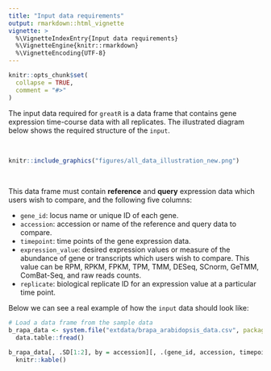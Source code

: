```yaml
---
title: "Input data requirements"
output: rmarkdown::html_vignette
vignette: >
  %\VignetteIndexEntry{Input data requirements}
  %\VignetteEngine{knitr::rmarkdown}
  %\VignetteEncoding{UTF-8}
---
```


```r
knitr::opts_chunk$set(
  collapse = TRUE,
  comment = "#>"
)
```

The input data required for `greatR` is a data frame that contains gene expression time-course data with all replicates. The illustrated diagram below shows the required structure of the `input`.

<br>

```r
knitr::include_graphics("figures/all_data_illustration_new.png")
```

<br>

This data frame must contain **reference** and **query** expression data which users wish to compare, and the following five columns:

- `gene_id`: locus name or unique ID of each gene.
- `accession`: accession or name of the reference and query data to compare.
- `timepoint`: time points of the gene expression data.
- `expression_value`: desired expression values or measure of the abundance of gene or transcripts which users wish to compare. This value can be RPM, RPKM, FPKM, TPM, TMM, DESeq, SCnorm, GeTMM, ComBat-Seq, and raw reads counts.
- `replicate`: biological replicate ID for an expression value at a particular time point.

Below we can see a real example of how the `input` data should look like:

```r
# Load a data frame from the sample data
b_rapa_data <- system.file("extdata/brapa_arabidopsis_data.csv", package = "greatR") |>
  data.table::fread()

b_rapa_data[, .SD[1:2], by = accession][, .(gene_id, accession, timepoint, expression_value, replicate)] |>
  knitr::kable()
```
